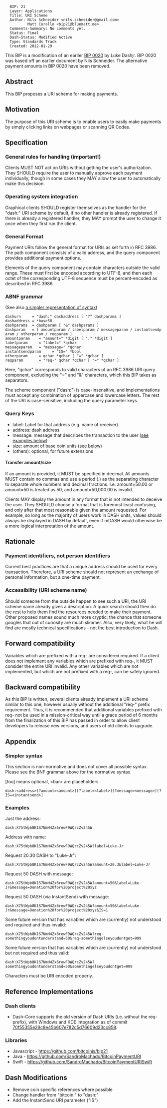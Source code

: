 <pre>
  BIP: 21
  Layer: Applications
  Title: URI Scheme
  Author: Nils Schneider <nils.schneider@gmail.com>
          Matt Corallo <bip21@bluematt.me>
  Comments-Summary: No comments yet.
  Status: Final
  Dash-Status: Modified Active
  Type: Standards Track
  Created: 2012-01-29
</pre>

This BIP is a modification of an earlier [[bip-0020.mediawiki|BIP 0020]] by Luke Dashjr. BIP 0020 was based off an earlier document by Nils Schneider. The alternative payment amounts in BIP 0020 have been removed.

==Abstract==
This BIP proposes a URI scheme for making payments.

==Motivation==
The purpose of this URI scheme is to enable users to easily make payments by simply clicking links on webpages or scanning QR Codes.

==Specification==

=== General rules for handling (important!) ===

Clients MUST NOT act on URIs without getting the user's authorization.
They SHOULD require the user to manually approve each payment individually, though in some cases they MAY allow the user to automatically make this decision.

=== Operating system integration ===
Graphical clients SHOULD register themselves as the handler for the "dash:" URI scheme by default, if no other handler is already registered. If there is already a registered handler, they MAY prompt the user to change it once when they first run the client.

=== General Format ===

Payment URIs follow the general format for URIs as set forth in RFC 3986. The path component consists of a valid address, and the query component provides additional payment options.

Elements of the query component may contain characters outside the valid range. These must first be encoded according to UTF-8, and then each octet of the corresponding UTF-8 sequence must be percent-encoded as described in RFC 3986.

=== ABNF grammar ===

(See also [[#simpler-syntax|a simpler representation of syntax]])

 dashurn     = "dash:" dashaddress [ "?" dashparams ]
 dashaddress = *base58
 dashparams  = dashparam [ "&" dashparams ]
 dashparam   = [ amountparam / labelparam / messageparam / instantsendparam / otherparam / reqparam ]
 amountparam    = "amount=" *digit [ "." *digit ]
 labelparam     = "label=" *qchar
 messageparam   = "message=" *qchar
 instantsendparam     = "IS=" *bool
 otherparam     = qchar *qchar [ "=" *qchar ]
 reqparam       = "req-" qchar *qchar [ "=" *qchar ]

Here, "qchar" corresponds to valid characters of an RFC 3986 URI query component, excluding the "=" and "&" characters, which this BIP takes as separators.

The scheme component ("dash:") is case-insensitive, and implementations must accept any combination of uppercase and lowercase letters. The rest of the URI is case-sensitive, including the query parameter keys.

=== Query Keys ===

*label: Label for that address (e.g. name of receiver)
*address: dash address
*message: message that describes the transaction to the user ([[#Examples|see examples below]])
*size: amount of base coin units ([[#transfer-amountsize|see below]])
*(others): optional, for future extensions

==== Transfer amount/size ====

If an amount is provided, it MUST be specified in decimal.
All amounts MUST contain no commas and use a period (.) as the separating character to separate whole numbers and decimal fractions.
I.e. amount=50.00 or amount=50 is treated as 50, and amount=50,000.00 is invalid.

Clients MAY display the amount in any format that is not intended to deceive the user.
They SHOULD choose a format that is foremost least confusing, and only after that most reasonable given the amount requested.
For example, so long as the majority of users work in DASH units, values should always be displayed in DASH by default, even if mDASH would otherwise be a more logical interpretation of the amount.
== Rationale ==

===Payment identifiers, not person identifiers===
Current best practices are that a unique address should be used for every transaction.
Therefore, a URI scheme should not represent an exchange of personal information, but a one-time payment.

===Accessibility (URI scheme name)===
Should someone from the outside happen to see such a URI, the URI scheme name already gives a description.
A quick search should then do the rest to help them find the resources needed to make their payment.
Other proposed names sound much more cryptic; the chance that someone googles that out of curiosity are much slimmer.
Also, very likely, what he will find are mostly technical specifications - not the best introduction to Dash.

==Forward compatibility==
Variables which are prefixed with a req- are considered required.  If a client does not implement any variables which are prefixed with req-, it MUST consider the entire URI invalid.  Any other variables which are not implemented, but which are not prefixed with a req-, can be safely ignored.

==Backward compatibility==
As this BIP is written, several clients already implement a URI scheme similar to this one, however usually without the additional "req-" prefix requirement.  Thus, it is recommended that additional variables prefixed with req- not be used in a mission-critical way until a grace period of 6 months from the finalization of this BIP has passed in order to allow client developers to release new versions, and users of old clients to upgrade.

== Appendix ==

=== Simpler syntax ===

This section is non-normative and does not cover all possible syntax.
Please see the BNF grammar above for the normative syntax.

[foo] means optional, &lt;bar&gt; are placeholders

 <nowiki>dash:<address>[?amount=<amount>][?label=<label>][?message=<message>][?IS=<instantsend>]</nowiki>

=== Examples ===

Just the address:
 dash:X75tWpb8K1S7NmH4Zx6rewF9WQrcZv245W

Address with name:
 dash:X75tWpb8K1S7NmH4Zx6rewF9WQrcZv245W?label=Luke-Jr

Request 20.30 DASH to "Luke-Jr":
 dash:X75tWpb8K1S7NmH4Zx6rewF9WQrcZv245W?amount=20.3&label=Luke-Jr

Request 50 DASH with message:
 dash:X75tWpb8K1S7NmH4Zx6rewF9WQrcZv245W?amount=50&label=Luke-Jr&message=Donation%20for%20project%20xyz

Request 50 DASH (via InstantSend) with message:
 dash:X75tWpb8K1S7NmH4Zx6rewF9WQrcZv245W?amount=50&label=Luke-Jr&message=Donation%20for%20project%20xyz&IS=1

Some future version that has variables which are (currently) not understood and required and thus invalid:
 dash:X75tWpb8K1S7NmH4Zx6rewF9WQrcZv245W?req-somethingyoudontunderstand=50&req-somethingelseyoudontget=999

Some future version that has variables which are (currently) not understood but not required and thus valid:
 dash:X75tWpb8K1S7NmH4Zx6rewF9WQrcZv245W?somethingyoudontunderstand=50&somethingelseyoudontget=999

Characters must be URI encoded properly.

== Reference Implementations ==
=== Dash clients ===
* Dash-Core supports the old version of Dash URIs (i.e. without the req- prefix), with Windows and KDE integration as of commit [https://github.com/dashpay/dash/commit/70f55355e29c8e45b607e782c5d76609d23cc858  70f55355e29c8e45b607e782c5d76609d23cc858].

=== Libraries ===
* Javascript - https://github.com/bitcoinjs/bip21
* Java - https://github.com/SandroMachado/BitcoinPaymentURI
* Swift - https://github.com/SandroMachado/BitcoinPaymentURISwift

== Dash Modifications ==
* Remove coin specific references where possible
* Change handler from "bitcoin:" to "dash:"
* Add the InstantSend URI parameter ("IS")

